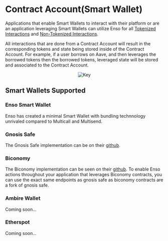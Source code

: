 

# Contract Account(Smart Wallet)

Applications that enable Smart Wallets to interact with their platform or are an application leveraging Smart Wallets can utilize Enso for all [Tokenized Interactions](../background/tokenizedVsNonTokenized/tokenized.mdx) and [Non-Tokenized Interactions](../background/tokenizedVsNonTokenized/nonTokenized.mdx).

All interactions that are done from a Contract Account will result in the corresponding tokens and state being stored inside of the Contract Account.  For example, if a user borrows on Aave, and then leverages the borrowed tokens then the borrowed tokens, leveraged state will be stored and associated to the Contract Account.

<center><Image src={smart_img} alt="Key" width={500} height={500} /></center>



## Smart Wallets Supported

### Enso Smart Wallet
Enso has created a minimal Smart Wallet with bundling technnology unrivaled compared to Multicall and Multisend.    


### Gnosis Safe

The Gnosis Safe implementation can be on their [github](https://github.com/safe-global/safe-contracts). 


### Biconomy

The Biconomy implementation can be seen on their [github](https://github.com/bcnmy/scw-contracts).  To enable Enso actions throughout your application that leverages Biconomy contracts, you can use the exact same endpoints as gnosis safe as biconomy contracts are a fork of gnosis safe.


### Ambire Wallet

Coming soon...


### Etherspot

Coming soon...
